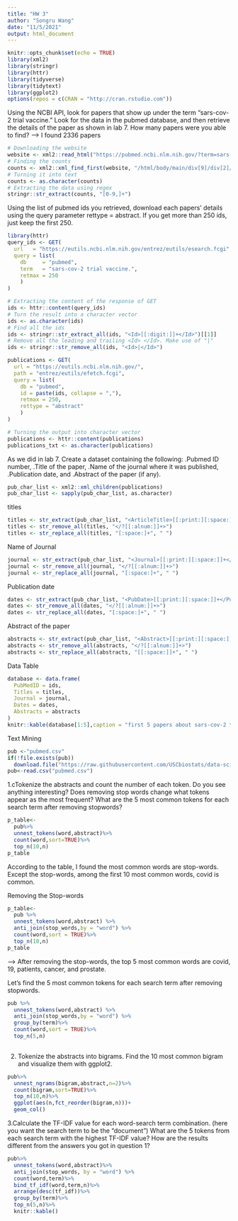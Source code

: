 ```yaml
---
title: "HW 3"
author: "Songru Wang"
date: "11/5/2021"
output: html_document
---
```


```r
knitr::opts_chunk$set(echo = TRUE)
library(xml2)
library(stringr)
library(httr)
library(tidyverse)
library(tidytext)
library(ggplot2)
options(repos = c(CRAN = "http://cran.rstudio.com"))
```


Using the NCBI API, look for papers that show up under the term “sars-cov-2 trial vaccine.” Look for the data in the pubmed database, and then retrieve the details of the paper as shown in lab 7. How many papers were you able to find?
--> I found 2336 papers
```r
# Downloading the website
website <- xml2::read_html("https://pubmed.ncbi.nlm.nih.gov/?term=sars-cov-2+trial+vaccine")
# Finding the counts
counts <- xml2::xml_find_first(website, "/html/body/main/div[9]/div[2]/div[2]/div[1]/div[1]/span")
# Turning it into text
counts <- as.character(counts)
# Extracting the data using regex
stringr::str_extract(counts, "[0-9,]+")
```


Using the list of pubmed ids you retrieved, download each papers’ details using the query parameter rettype = abstract. If you get more than 250 ids, just keep the first 250.
```r
library(httr)
query_ids <- GET(
  url   = "https://eutils.ncbi.nlm.nih.gov/entrez/eutils/esearch.fcgi",
  query = list(
    db     = "pubmed",
    term   = "sars-cov-2 trial vaccine.",
    retmax = 250
    )
)

# Extracting the content of the response of GET
ids <- httr::content(query_ids)
# Turn the result into a character vector
ids <- as.character(ids)
# Find all the ids 
ids <- stringr::str_extract_all(ids, "<Id>[[:digit:]]+</Id>")[[1]]
# Remove all the leading and trailing <Id> </Id>. Make use of "|"
ids <- stringr::str_remove_all(ids, "<Id>|</Id>")

publications <- GET(
  url = "https://eutils.ncbi.nlm.nih.gov/",
  path = "entrez/eutils/efetch.fcgi",
  query = list(
    db = "pubmed",
    id = paste(ids, collapse = ","),
    retmax = 250,
    rettype = "abstract"
    )
)

# Turning the output into character vector
publications <- httr::content(publications)
publications_txt <- as.character(publications)
```


As we did in lab 7. Create a dataset containing the following:
.Pubmed ID number,
.Title of the paper,
.Name of the journal where it was published,
.Publication date, and
.Abstract of the paper (if any).
```r
pub_char_list <- xml2::xml_children(publications)
pub_char_list <- sapply(pub_char_list, as.character)

```

titles
```r
titles <- str_extract(pub_char_list, "<ArticleTitle>[[:print:][:space:]+</ArticleTitle>]")
titles <- str_remove_all(titles, "</?[[:alnum:]]+>")
titles <- str_replace_all(titles, "[:space:]+", " ")
```

Name of Journal
```r
journal <- str_extract(pub_char_list, "<Journal>[[:print:][:space:]]+</Journal>")
journal <- str_remove_all(journal, "</?[[:alnum:]]+>")
journal <- str_replace_all(journal, "[:space:]+", " ")
```

Publication date
```r
dates <- str_extract(pub_char_list, "<PubDate>[[:print:][:space:]]+</PubDate>")
dates <- str_remove_all(dates, "</?[[:alnum:]]+>")
dates <- str_replace_all(dates, "[:space:]+", " ")
```

Abstract of the paper
```r
abstracts <- str_extract(pub_char_list, "<Abstract>[[:print:][:space:]]+</Abstract>")
abstracts <- str_remove_all(abstracts, "</?[[:alnum:]]+>")
abstracts <- str_replace_all(abstracts, "[[:space:]]+", " ")
```

Data Table
```r
database <- data.frame(
  PubMedID = ids,
  Titles = titles,
  Journal = journal,
  Dates = dates,
  Abstracts = abstracts
)
knitr::kable(database[1:5],caption = "first 5 papers about sars-cov-2 trial vaccine")
```

Text Mining
```r
pub <-"pubmed.csv"
if(!file.exists(pub))
  download.file("https://raw.githubusercontent.com/USCbiostats/data-science-data/master/03_pubmed/pubmed.csv",destfile = pub)
pub<-read.csv("pubmed.csv")
```


1.cTokenize the abstracts and count the number of each token. Do you see anything interesting? Does removing stop words change what tokens appear as the most frequent? What are the 5 most common tokens for each search term after removing stopwords?
```r
p_table<-
  pub%>%
  unnest_tokens(word,abstract)%>%
  count(word,sort=TRUE)%>%
  top_n(10,n)
p_table
```

According to the table, I found the most common words are stop-words. Except the stop-words, among the first 10 most common words, covid is common.

Removing the Stop-words
```r
p_table<-
  pub %>%
  unnest_tokens(word,abstract) %>%
  anti_join(stop_words,by = "word") %>%
  count(word,sort = TRUE)%>%
  top_n(10,n)
p_table
```

--> After removing the stop-words, the top 5 most common words are covid, 19, patients, cancer, and prostate.

Let's find the 5 most common tokens for each search term after removing stopwords.
```r
pub %>%
  unnest_tokens(word,abstract) %>%
  anti_join(stop_words,by = "word") %>%
  group_by(term)%>%
  count(word,sort = TRUE)%>%
  top_n(5,n) 
 
```


2. Tokenize the abstracts into bigrams. Find the 10 most common bigram and visualize them with ggplot2.
```r
pub%>%
  unnest_ngrams(bigram,abstract,n=2)%>%
  count(bigram,sort=TRUE)%>%
  top_n(10,n)%>%
  ggplot(aes(n,fct_reorder(bigram,n)))+
  geom_col()
```


3.Calculate the TF-IDF value for each word-search term combination. (here you want the search term to be the “document”) What are the 5 tokens from each search term with the highest TF-IDF value? How are the results different from the answers you got in question 1?
```r
pub%>%
  unnest_tokens(word,abstract)%>%
  anti_join(stop_words, by = "word") %>% 
  count(word,term)%>%
  bind_tf_idf(word,term,n)%>%
  arrange(desc(tf_idf))%>%
  group_by(term)%>%
  top_n(5,n)%>%
  knitr::kable()
```




